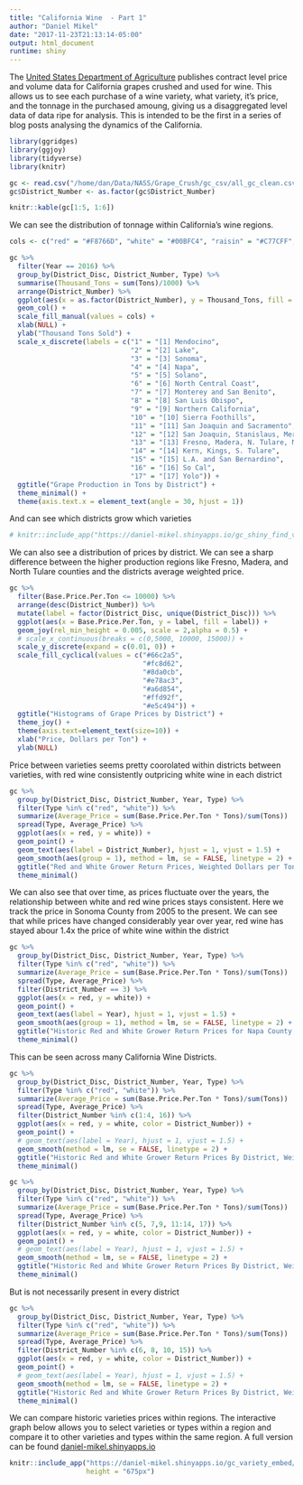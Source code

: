```yaml
---
title: "California Wine  - Part 1"
author: "Daniel Mikel"
date: "2017-11-23T21:13:14-05:00"
output: html_document
runtime: shiny
---
```


The [United States Department of Agriculture](https://www.nass.usda.gov/Statistics_by_State/California/Publications/Grape_Crush/Reports/) publishes contract level price and volume data for California grapes crushed and used for wine. This allows us to see each purchase of a wine variety, what variety, it's price, and the tonnage in the purchased amoung, giving us a disaggregated level data of data ripe for analysis. This is intended to be the first in a series of blog posts analysing the dynamics of the California.

```r
library(ggridges)
library(ggjoy)
library(tidyverse)
library(knitr)

gc <- read.csv("/home/dan/Data/NASS/Grape_Crush/gc_csv/all_gc_clean.csv")
gc$District_Number <- as.factor(gc$District_Number)


```

```r
knitr::kable(gc[1:5, 1:6])
```

We can see the distribution of tonnage within California's wine regions.

```r
cols <- c("red" = "#F8766D", "white" = "#00BFC4", "raisin" = "#C77CFF", "table" = "#7CAE00", "all wine" = "#190B28")

gc %>%
  filter(Year == 2016) %>%
  group_by(District_Disc, District_Number, Type) %>%
  summarise(Thousand_Tons = sum(Tons)/1000) %>%
  arrange(District_Number) %>%
  ggplot(aes(x = as.factor(District_Number), y = Thousand_Tons, fill = Type)) +
  geom_col() + 
  scale_fill_manual(values = cols) +
  xlab(NULL) + 
  ylab("Thousand Tons Sold") + 
  scale_x_discrete(labels = c("1" = "[1] Mendocino",
                              "2" = "[2] Lake",
                              "3" = "[3] Sonoma",
                              "4" = "[4] Napa",
                              "5" = "[5] Solano",
                              "6" = "[6] North Central Coast",
                              "7" = "[7] Monterey and San Benito",
                              "8" = "[8] San Luis Obispo",
                              "9" = "[9] Northern California",
                              "10" = "[10] Sierra Foothills",
                              "11" = "[11] San Joaquin and Sacramento",
                              "12" = "[12] San Joaquin, Stanislaus, Merced",
                              "13" = "[13] Fresno, Madera, N. Tulare, Mono, Inyo",
                              "14" = "[14] Kern, Kings, S. Tulare",
                              "15" = "[15] L.A. and San Bernardino",
                              "16" = "[16] So Cal",
                              "17" = "[17] Yolo")) +
  ggtitle("Grape Production in Tons by District") +
  theme_minimal() +
  theme(axis.text.x = element_text(angle = 30, hjust = 1))  
```

And can see which districts grow which varieties

```r

# knitr::include_app("https://daniel-mikel.shinyapps.io/gc_shiny_find_varieties_col/", height = "675px")

```

We can also see a distribution of prices by district. We can see a sharp difference between the higher production regions like Fresno, Madera, and North Tulare counties and the districts average weighted price. 

```r
gc %>%
  filter(Base.Price.Per.Ton <= 10000) %>%
  arrange(desc(District_Number)) %>%
  mutate(label = factor(District_Disc, unique(District_Disc))) %>%
  ggplot(aes(x = Base.Price.Per.Ton, y = label, fill = label)) + 
  geom_joy(rel_min_height = 0.005, scale = 2,alpha = 0.5) +
  # scale_x_continuous(breaks = c(0,5000, 10000, 15000)) +
  scale_y_discrete(expand = c(0.01, 0)) +
  scale_fill_cyclical(values = c("#66c2a5",
                                 "#fc8d62",
                                 "#8da0cb",
                                 "#e78ac3",
                                 "#a6d854",
                                 "#ffd92f",
                                 "#e5c494")) +
  ggtitle("Histograms of Grape Prices by District") +
  theme_joy() +
  theme(axis.text=element_text(size=10)) +
  xlab("Price, Dollars per Ton") +
  ylab(NULL) 

```

Price between varieties seems pretty coorolated within districts between varieties, with red wine consistently outpricing white wine in each district

```r
gc %>%
  group_by(District_Disc, District_Number, Year, Type) %>%
  filter(Type %in% c("red", "white")) %>%
  summarize(Average_Price = sum(Base.Price.Per.Ton * Tons)/sum(Tons))  %>%
  spread(Type, Average_Price) %>%
  ggplot(aes(x = red, y = white)) +
  geom_point() + 
  geom_text(aes(label = District_Number), hjust = 1, vjust = 1.5) +
  geom_smooth(aes(group = 1), method = lm, se = FALSE, linetype = 2) +
  ggtitle("Red and White Grower Return Prices, Weighted Dollars per Ton") +
  theme_minimal()
```

We can also see that over time, as prices fluctuate over the years, the relationship between white and red wine prices stays consistent. Here we track the price in Sonoma County from 2005 to the present. We can see that while prices have changed considerably year over year, red wine has stayed abour 1.4x the price of white wine within the district

```r
gc %>%
  group_by(District_Disc, District_Number, Year, Type) %>%
  filter(Type %in% c("red", "white")) %>%
  summarize(Average_Price = sum(Base.Price.Per.Ton * Tons)/sum(Tons))  %>%
  spread(Type, Average_Price) %>%
  filter(District_Number == 3) %>%
  ggplot(aes(x = red, y = white)) +
  geom_point() + 
  geom_text(aes(label = Year), hjust = 1, vjust = 1.5) +
  geom_smooth(aes(group = 1), method = lm, se = FALSE, linetype = 2) +
  ggtitle("Historic Red and White Grower Return Prices for Napa County, Weighted Dollars per Ton") +
  theme_minimal()     
```

This  can be seen across many California Wine Districts.

```r
gc %>%
  group_by(District_Disc, District_Number, Year, Type) %>%
  filter(Type %in% c("red", "white")) %>%
  summarize(Average_Price = sum(Base.Price.Per.Ton * Tons)/sum(Tons))  %>%
  spread(Type, Average_Price) %>%
  filter(District_Number %in% c(1:4, 16)) %>%
  ggplot(aes(x = red, y = white, color = District_Number)) +
  geom_point() + 
  # geom_text(aes(label = Year), hjust = 1, vjust = 1.5) +
  geom_smooth(method = lm, se = FALSE, linetype = 2) +
  ggtitle("Historic Red and White Grower Return Prices By District, Weighted Dollars per Ton") +
  theme_minimal()     
```

```r
gc %>%
  group_by(District_Disc, District_Number, Year, Type) %>%
  filter(Type %in% c("red", "white")) %>%
  summarize(Average_Price = sum(Base.Price.Per.Ton * Tons)/sum(Tons))  %>%
  spread(Type, Average_Price) %>%
  filter(District_Number %in% c(5, 7,9, 11:14, 17)) %>%
  ggplot(aes(x = red, y = white, color = District_Number)) +
  geom_point() + 
  # geom_text(aes(label = Year), hjust = 1, vjust = 1.5) +
  geom_smooth(method = lm, se = FALSE, linetype = 2) +
  ggtitle("Historic Red and White Grower Return Prices By District, Weighted Dollars per Ton") +
  theme_minimal()  
```

But is not necessarily present in every district
```r
gc %>%
  group_by(District_Disc, District_Number, Year, Type) %>%
  filter(Type %in% c("red", "white")) %>%
  summarize(Average_Price = sum(Base.Price.Per.Ton * Tons)/sum(Tons))  %>%
  spread(Type, Average_Price) %>%
  filter(District_Number %in% c(6, 8, 10, 15)) %>%
  ggplot(aes(x = red, y = white, color = District_Number)) +
  geom_point() + 
  # geom_text(aes(label = Year), hjust = 1, vjust = 1.5) +
  geom_smooth(method = lm, se = FALSE, linetype = 2) +
  ggtitle("Historic Red and White Grower Return Prices By District, Weighted Dollars per Ton") +
  theme_minimal()     
```

We can compare historic varieties prices within regions. The interactive graph below allows you to select varieties or types within a region and compare it to other varieties and types within the same region. A full version can be found [daniel-mikel.shinyapps.io](https://daniel-mikel.shinyapps.io/historic_california_grape_crush/)

```r

knitr::include_app("https://daniel-mikel.shinyapps.io/gc_variety_embed/", 
                   height = "675px")

```